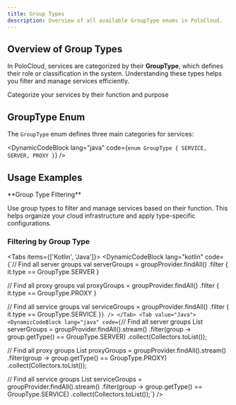 ```yaml
---
title: Group Types
description: Overview of all available GroupType enums in PoloCloud.
---
```



## Overview of Group Types

In PoloCloud, services are categorized by their **GroupType**, which defines their role or classification in the system. Understanding these types helps you filter and manage services efficiently.

<div className="text-center mb-12">
    <div className="w-20 h-1 bg-gradient-to-r from-transparent via-primary/50 to-transparent rounded-full mx-auto mb-6" />
    <div className="text-xl text-muted-foreground max-w-3xl mx-auto">
        Categorize your services by their function and purpose
    </div>
</div>

## GroupType Enum

The `GroupType` enum defines three main categories for services:

<DynamicCodeBlock
  lang="java"
  code={`enum GroupType {
    SERVICE,
    SERVER,
    PROXY
}`}
/>


## Usage Examples

<Callout type="info">
**Group Type Filtering**

Use group types to filter and manage services based on their function. This helps organize your cloud infrastructure and apply type-specific configurations.
</Callout>

### Filtering by Group Type

<Tabs items={['Kotlin', 'Java']}>
    <Tab value="Kotlin">
        <DynamicCodeBlock lang="kotlin" code={`// Find all server groups
val serverGroups = groupProvider.findAll()
    .filter { it.type == GroupType.SERVER }

// Find all proxy groups
val proxyGroups = groupProvider.findAll()
    .filter { it.type == GroupType.PROXY }

// Find all service groups
val serviceGroups = groupProvider.findAll()
    .filter { it.type == GroupType.SERVICE }`} />
    </Tab>
    <Tab value="Java">
        <DynamicCodeBlock lang="java" code={`// Find all server groups
List<Group> serverGroups = groupProvider.findAll().stream()
    .filter(group -> group.getType() == GroupType.SERVER)
    .collect(Collectors.toList());

// Find all proxy groups
List<Group> proxyGroups = groupProvider.findAll().stream()
    .filter(group -> group.getType() == GroupType.PROXY)
    .collect(Collectors.toList());

// Find all service groups
List<Group> serviceGroups = groupProvider.findAll().stream()
    .filter(group -> group.getType() == GroupType.SERVICE)
    .collect(Collectors.toList());`} />
    </Tab>
</Tabs>
